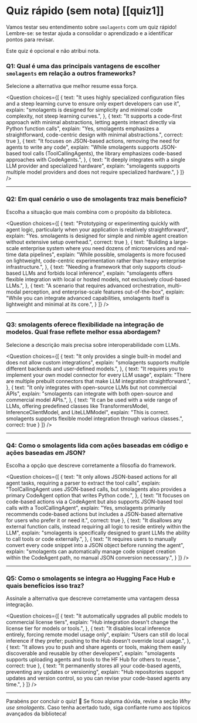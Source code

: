 # Quiz rápido (sem nota) [[quiz1]]

Vamos testar seu entendimento sobre `smolagents` com um quiz rápido! Lembre-se: se testar ajuda a consolidar o aprendizado e a identificar pontos para revisar.

Este quiz é opcional e não atribui nota.

### Q1: Qual é uma das principais vantagens de escolher `smolagents` em relação a outros frameworks?
Selecione a alternativa que melhor resume essa força.

<Question
choices={[
  {
    text: "It uses highly specialized configuration files and a steep learning curve to ensure only expert developers can use it",
    explain: "smolagents is designed for simplicity and minimal code complexity, not steep learning curves.",
  },
  {
    text: "It supports a code-first approach with minimal abstractions, letting agents interact directly via Python function calls",
    explain: "Yes, smolagents emphasizes a straightforward, code-centric design with minimal abstractions.",
    correct: true
  },
  {
    text: "It focuses on JSON-based actions, removing the need for agents to write any code",
    explain: "While smolagents supports JSON-based tool calls (ToolCallingAgents), the library emphasizes code-based approaches with CodeAgents.",
  },
  {
    text: "It deeply integrates with a single LLM provider and specialized hardware",
    explain: "smolagents supports multiple model providers and does not require specialized hardware.",
  }
]}
/>

---

### Q2: Em qual cenário o uso de smolagents traz mais benefício?
Escolha a situação que mais combina com o propósito da biblioteca.

<Question
choices={[
  {
    text: "Prototyping or experimenting quickly with agent logic, particularly when your application is relatively straightforward",
    explain: "Yes. smolagents is designed for simple and nimble agent creation without extensive setup overhead.",
    correct: true
  },
  {
    text: "Building a large-scale enterprise system where you need dozens of microservices and real-time data pipelines",
    explain: "While possible, smolagents is more focused on lightweight, code-centric experimentation rather than heavy enterprise infrastructure.",
  },
  {
    text: "Needing a framework that only supports cloud-based LLMs and forbids local inference",
    explain: "smolagents offers flexible integration with local or hosted models, not exclusively cloud-based LLMs.",
  },
  {
    text: "A scenario that requires advanced orchestration, multi-modal perception, and enterprise-scale features out-of-the-box",
    explain: "While you can integrate advanced capabilities, smolagents itself is lightweight and minimal at its core.",
  }
]}
/>

---

### Q3: smolagents oferece flexibilidade na integração de modelos. Qual frase reflete melhor essa abordagem?
Selecione a descrição mais precisa sobre interoperabilidade com LLMs.

<Question
choices={[
  {
    text: "It only provides a single built-in model and does not allow custom integrations",
    explain: "smolagents supports multiple different backends and user-defined models.",
  },
  {
    text: "It requires you to implement your own model connector for every LLM usage",
    explain: "There are multiple prebuilt connectors that make LLM integration straightforward.",
  },
  {
    text: "It only integrates with open-source LLMs but not commercial APIs",
    explain: "smolagents can integrate with both open-source and commercial model APIs.",
  },
  {
    text: "It can be used with a wide range of LLMs, offering predefined classes like TransformersModel, InferenceClientModel, and LiteLLMModel",
    explain: "This is correct. smolagents supports flexible model integration through various classes.",
    correct: true
  }
]}
/>

---

### Q4: Como o smolagents lida com ações baseadas em código e ações baseadas em JSON?
Escolha a opção que descreve corretamente a filosofia do framework.

<Question
choices={[
  {
    text: "It only allows JSON-based actions for all agent tasks, requiring a parser to extract the tool calls",
    explain: "ToolCallingAgent uses JSON-based calls, but smolagents also provides a primary CodeAgent option that writes Python code.",
  },
  {
    text: "It focuses on code-based actions via a CodeAgent but also supports JSON-based tool calls with a ToolCallingAgent",
    explain: "Yes, smolagents primarily recommends code-based actions but includes a JSON-based alternative for users who prefer it or need it.",
    correct: true
  },
  {
    text: "It disallows any external function calls, instead requiring all logic to reside entirely within the LLM",
    explain: "smolagents is specifically designed to grant LLMs the ability to call tools or code externally.",
  },
  {
    text: "It requires users to manually convert every code snippet into a JSON object before running the agent",
    explain: "smolagents can automatically manage code snippet creation within the CodeAgent path, no manual JSON conversion necessary.",
  }
]}
/>

---

### Q5: Como o smolagents se integra ao Hugging Face Hub e quais benefícios isso traz?
Assinale a alternativa que descreve corretamente uma vantagem dessa integração.

<Question
choices={[
  {
    text: "It automatically upgrades all public models to commercial license tiers",
    explain: "Hub integration doesn't change the license tier for models or tools.",
  },
  {
    text: "It disables local inference entirely, forcing remote model usage only",
    explain: "Users can still do local inference if they prefer; pushing to the Hub doesn't override local usage.",
  },
  {
    text: "It allows you to push and share agents or tools, making them easily discoverable and reusable by other developers",
    explain: "smolagents supports uploading agents and tools to the HF Hub for others to reuse.",
    correct: true
  },
  {
    text: "It permanently stores all your code-based agents, preventing any updates or versioning",
    explain: "Hub repositories support updates and version control, so you can revise your code-based agents any time.",
  }
]}
/>

---

Parabéns por concluir o quiz! 🎉 Se ficou alguma dúvida, revise a seção *Why use smolagents*. Caso tenha acertado tudo, siga confiante rumo aos tópicos avançados da biblioteca!
